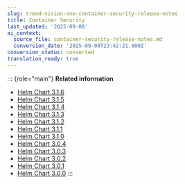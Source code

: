```yaml
---
slug: trend-vision-one-container-security-release-notes
title: Container Security
last_updated: '2025-09-08'
ai_context:
  source_file: container-security-release-notes.md
  conversion_date: '2025-09-08T23:42:21.800Z'
conversion_status: converted
translation_ready: true
---
```


::: {role="main"}
**Related information**

- [Helm Chart 3.1.6](helm-chart-316.mdx)
- [Helm Chart 3.1.5](helm-chart-315.mdx)
- [Helm Chart 3.1.4](helm-chart-314.mdx)
- [Helm Chart 3.1.3](helm-chart-313.mdx)
- [Helm Chart 3.1.2](helm-chart-312.mdx)
- [Helm Chart 3.1.1](helm-chart-311.mdx)
- [Helm Chart 3.1.0](helm-chart-310.mdx)
- [Helm Chart 3.0.4](rn-helm-chart-3-0-4.mdx)
- [Helm Chart 3.0.3](new-helm-chart-upgrade-rn.mdx)
- [Helm Chart 3.0.2](rn-helm-chart-3-0-2.mdx)
- [Helm Chart 3.0.1](rn-helm-chart-3-0-1.mdx)
- [Helm Chart 3.0.0](rn-helm-chart-3-0-0.mdx)
:::
